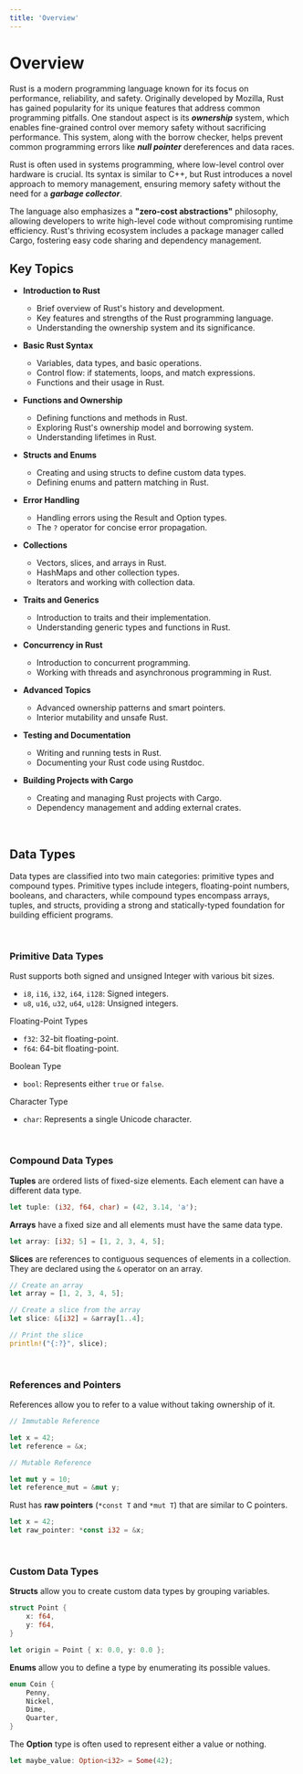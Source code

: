 ```yaml
---
title: 'Overview'
---
```



# Overview

Rust is a modern programming language known for its focus on performance, reliability, and safety. Originally developed by Mozilla, Rust has gained popularity for its unique features that address common programming pitfalls. One standout aspect is its ***ownership*** system, which enables fine-grained control over memory safety without sacrificing performance. This system, along with the borrow checker, helps prevent common programming errors like ***null pointer*** dereferences and data races.

Rust is often used in systems programming, where low-level control over hardware is crucial. Its syntax is similar to C++, but Rust introduces a novel approach to memory management, ensuring memory safety without the need for a ***garbage collector***.

The language also emphasizes a **"zero-cost abstractions"** philosophy, allowing developers to write high-level code without compromising runtime efficiency. Rust's thriving ecosystem includes a package manager called Cargo, fostering easy code sharing and dependency management.

## Key Topics

- **Introduction to Rust**
    - Brief overview of Rust's history and development.
    - Key features and strengths of the Rust programming language.
    - Understanding the ownership system and its significance.

- **Basic Rust Syntax**
    - Variables, data types, and basic operations.
    - Control flow: if statements, loops, and match expressions.
    - Functions and their usage in Rust.

- **Functions and Ownership**
    - Defining functions and methods in Rust.
    - Exploring Rust's ownership model and borrowing system.
    - Understanding lifetimes in Rust.

- **Structs and Enums**
    - Creating and using structs to define custom data types.
    - Defining enums and pattern matching in Rust.

- **Error Handling**
    - Handling errors using the Result and Option types.
    - The `?` operator for concise error propagation.

- **Collections**
    - Vectors, slices, and arrays in Rust.
    - HashMaps and other collection types.
    - Iterators and working with collection data.

- **Traits and Generics**
    - Introduction to traits and their implementation.
    - Understanding generic types and functions in Rust.

- **Concurrency in Rust**
    - Introduction to concurrent programming.
    - Working with threads and asynchronous programming in Rust.

- **Advanced Topics**
    - Advanced ownership patterns and smart pointers.
    - Interior mutability and unsafe Rust.

- **Testing and Documentation**
    - Writing and running tests in Rust.
    - Documenting your Rust code using Rustdoc.

- **Building Projects with Cargo**
    - Creating and managing Rust projects with Cargo.
    - Dependency management and adding external crates.


<br/>

## Data Types

Data types are classified into two main categories: primitive types and compound types. Primitive types include integers, floating-point numbers, booleans, and characters, while compound types encompass arrays, tuples, and structs, providing a strong and statically-typed foundation for building efficient programs.

<br/>

### Primitive Data Types

Rust supports both signed and unsigned Integer with various bit sizes.

- `i8`, `i16`, `i32`, `i64`, `i128`: Signed integers.
- `u8`, `u16`, `u32`, `u64`, `u128`: Unsigned integers.

Floating-Point Types

- `f32`: 32-bit floating-point.
- `f64`: 64-bit floating-point.

Boolean Type

- `bool`: Represents either `true` or `false`.

Character Type

- `char`: Represents a single Unicode character.

<br/>

### Compound Data Types

**Tuples** are ordered lists of fixed-size elements. Each element can have a different data type.

```rust
let tuple: (i32, f64, char) = (42, 3.14, 'a');
```

**Arrays** have a fixed size and all elements must have the same data type.

```rust
let array: [i32; 5] = [1, 2, 3, 4, 5];
```
**Slices** are references to contiguous sequences of elements in a collection. They are declared using the `&` operator on an array.

```rust
// Create an array
let array = [1, 2, 3, 4, 5];

// Create a slice from the array
let slice: &[i32] = &array[1..4];

// Print the slice
println!("{:?}", slice);
```

<br/>


### References and Pointers

References allow you to refer to a value without taking ownership of it.

```rust 
// Immutable Reference

let x = 42;
let reference = &x;
```

```rust
// Mutable Reference

let mut y = 10;
let reference_mut = &mut y;
```

Rust has **raw pointers** (`*const T` and `*mut T`) that are similar to C pointers.

```rust
let x = 42;
let raw_pointer: *const i32 = &x;
```

<br/>


### Custom Data Types

**Structs** allow you to create custom data types by grouping variables.

```rust
struct Point {
    x: f64,
    y: f64,
}

let origin = Point { x: 0.0, y: 0.0 };
```

**Enums** allow you to define a type by enumerating its possible values.

```rust
enum Coin {
    Penny,
    Nickel,
    Dime,
    Quarter,
}
```

The **Option** type is often used to represent either a value or nothing.
```rust
let maybe_value: Option<i32> = Some(42);
```